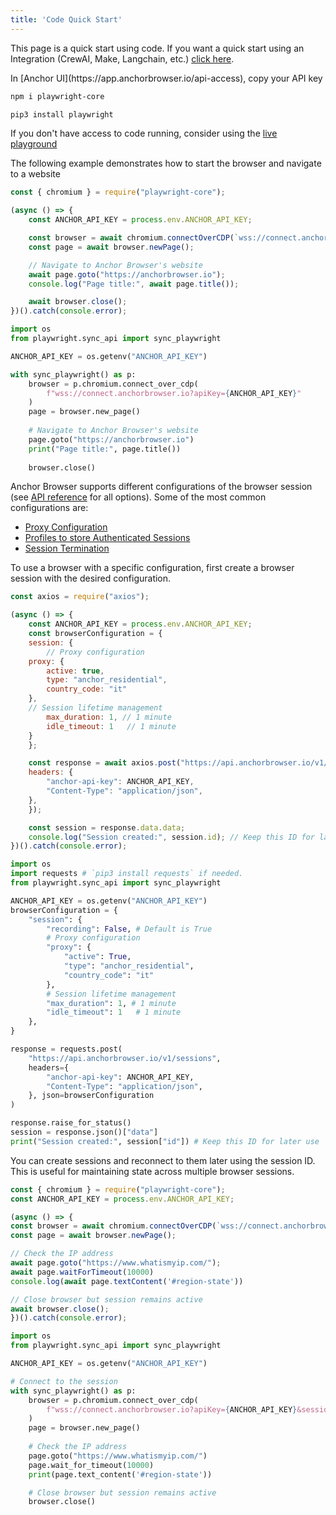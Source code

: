 ```yaml
---
title: 'Code Quick Start'
---
```


This page is a quick start using code. If you want a quick start using an Integration (CrewAI, Make, Langchain, etc.) [click here](/quickstart/use-via-api).

<Steps>
<Step title="Fetch API Key">
In [Anchor UI](https://app.anchorbrowser.io/api-access), copy your API key
</Step>
<Step title="Install playwright">

<CodeGroup>

```bash node.js
npm i playwright-core
```

```bash python
pip3 install playwright
```

</CodeGroup>
</Step>
<Step title="Run sample code">

If you don't have access to code running, consider using the [live playground](https://app.anchorbrowser.io/playground)

The following example demonstrates how to start the browser and navigate to a website

<CodeGroup>

```javascript node.js
const { chromium } = require("playwright-core");

(async () => {
    const ANCHOR_API_KEY = process.env.ANCHOR_API_KEY;

    const browser = await chromium.connectOverCDP(`wss://connect.anchorbrowser.io?apiKey=${ANCHOR_API_KEY}`);
    const page = await browser.newPage();

    // Navigate to Anchor Browser's website
    await page.goto("https://anchorbrowser.io");
    console.log("Page title:", await page.title());

    await browser.close();
})().catch(console.error);
```

```python python
import os
from playwright.sync_api import sync_playwright

ANCHOR_API_KEY = os.getenv("ANCHOR_API_KEY")

with sync_playwright() as p:
    browser = p.chromium.connect_over_cdp(
        f"wss://connect.anchorbrowser.io?apiKey={ANCHOR_API_KEY}"
    )
    page = browser.new_page()
    
    # Navigate to Anchor Browser's website
    page.goto("https://anchorbrowser.io")
    print("Page title:", page.title())
    
    browser.close()
```

</CodeGroup>
</Step>

<Step title="Alter the browser configuration">

Anchor Browser supports different configurations of the browser session (see [API reference](/api-reference/sessions/create-session) for all options).
Some of the most common configurations are:
 -  [Proxy Configuration](/advanced/proxy)
 -  [Profiles to store Authenticated Sessions](/essentials/authentication-and-identity)
 -  [Session Termination](/advanced/session-termination)

To use a browser with a specific configuration, first create a browser session with the desired configuration.

<CodeGroup>

```javascript node.js
const axios = require("axios");

(async () => {
    const ANCHOR_API_KEY = process.env.ANCHOR_API_KEY;
    const browserConfiguration = {
    session: {
        // Proxy configuration
    proxy: {
        active: true,
        type: "anchor_residential",
        country_code: "it"
    },
    // Session lifetime management
        max_duration: 1, // 1 minute
        idle_timeout: 1   // 1 minute
    }
    };

    const response = await axios.post("https://api.anchorbrowser.io/v1/sessions", browserConfiguration, {
    headers: {
        "anchor-api-key": ANCHOR_API_KEY,
        "Content-Type": "application/json",
    },
    });

    const session = response.data.data;
    console.log("Session created:", session.id); // Keep this ID for later use
})().catch(console.error);
```

```python python
import os
import requests # `pip3 install requests` if needed.
from playwright.sync_api import sync_playwright

ANCHOR_API_KEY = os.getenv("ANCHOR_API_KEY")
browserConfiguration = {
    "session": {
        "recording": False, # Default is True
        # Proxy configuration
        "proxy": {
            "active": True,
            "type": "anchor_residential",
            "country_code": "it"
        },
        # Session lifetime management
        "max_duration": 1, # 1 minute
        "idle_timeout": 1   # 1 minute
    },
}

response = requests.post(
    "https://api.anchorbrowser.io/v1/sessions",
    headers={
        "anchor-api-key": ANCHOR_API_KEY,
        "Content-Type": "application/json",
    }, json=browserConfiguration
)

response.raise_for_status()
session = response.json()["data"]
print("Session created:", session["id"]) # Keep this ID for later use

```

</CodeGroup>
</Step>

<Step title="Session generation and reconnection">

You can create sessions and reconnect to them later using the session ID. This is useful for maintaining state across multiple browser sessions.

<CodeGroup>

```javascript node.js
const { chromium } = require("playwright-core");
const ANCHOR_API_KEY = process.env.ANCHOR_API_KEY;

(async () => {
const browser = await chromium.connectOverCDP(`wss://connect.anchorbrowser.io?apiKey=${ANCHOR_API_KEY}&sessionId=${sessionId}`);
const page = await browser.newPage();

// Check the IP address
await page.goto("https://www.whatismyip.com/");
await page.waitForTimeout(10000)
console.log(await page.textContent('#region-state'))

// Close browser but session remains active
await browser.close();
})().catch(console.error); 
```

```python python
import os
from playwright.sync_api import sync_playwright

ANCHOR_API_KEY = os.getenv("ANCHOR_API_KEY")

# Connect to the session
with sync_playwright() as p:
    browser = p.chromium.connect_over_cdp(
        f"wss://connect.anchorbrowser.io?apiKey={ANCHOR_API_KEY}&sessionId={session['id']}"
    )
    page = browser.new_page()
    
    # Check the IP address
    page.goto("https://www.whatismyip.com/")
    page.wait_for_timeout(10000)
    print(page.text_content('#region-state'))

    # Close browser but session remains active
    browser.close()

```

</CodeGroup>
</Step>
</Steps>
